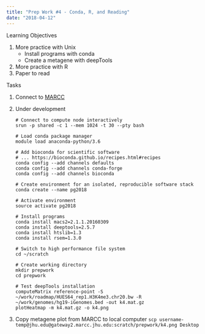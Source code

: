 ```yaml
---
title: "Prep Work #4 - Conda, R, and Reading"
date: "2018-04-12"
---
```


Learning Objectives

1. More practice with Unix
    - Install programs with conda
    - Create a metagene with deepTools
1. More practice with R
1. Paper to read


Tasks

1. Connect to [MARCC](https://practicalgenomics.github.io/marcc)
1. Under development

    ```
    # Connect to compute node interactively
    srun -p shared -c 1 --mem 1024 -t 30 --pty bash
    
    # Load conda package manager
    module load anaconda-python/3.6
    
    # Add bioconda for scientific software
    # ... https://bioconda.github.io/recipes.html#recipes
    conda config --add channels defaults
    conda config --add channels conda-forge
    conda config --add channels bioconda
    
    # Create environment for an isolated, reproducible software stack
    conda create --name pg2018
    
    # Activate environment
    source activate pg2018
    
    # Install programs
    conda install macs2=2.1.1.20160309
    conda install deeptools=2.5.7
    conda install htslib=1.3
    conda install rsem=1.3.0
    
    # Switch to high performance file system
    cd ~/scratch
    
    # Create working directory
    mkdir prepwork
    cd prepwork
    
    # Test deepTools installation
    computeMatrix reference-point -S ~/work/roadmap/HUES64_rep1.H3K4me3.chr20.bw -R     ~/work/genomes/hg19-iGenomes.bed -out k4.mat.gz
    plotHeatmap -m k4.mat.gz -o k4.png
    ```
1. Copy metagene plot from MARCC to local computer
    ```
    scp username-temp@jhu.edu@gateway2.marcc.jhu.edu:scratch/prepwork/k4.png Desktop
    ```
